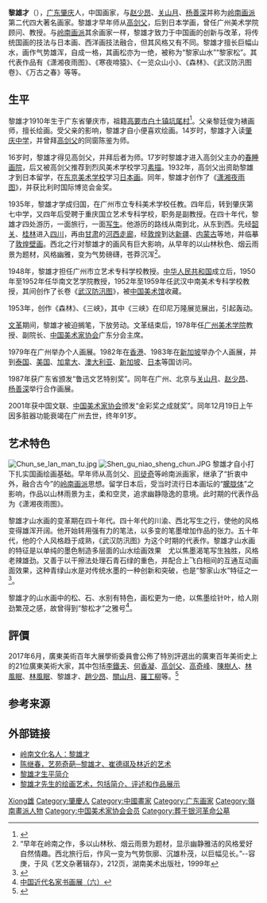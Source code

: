 {{Infobox Biography
| subject_name   = 黎雄才 
| image_name     = Li Xiong Cai.JPG
| image_size     = 250px
| image_caption  = 黎雄才
| date_of_birth  = 1910年5月15日
| place_of_birth = {{QING}}[[廣東省|廣東省]][[肇慶市|肇慶市]]
| date_of_death  = 2001年12月19日
| place_of_death = {{PRC}}
| occupation     = [[岭南画派|岭南画派]]第二代画家
|resting_place={{CHN}}[[廣東省|廣東省]][[廣州市|廣州市]][[天河區|天河區]][[廣汕公路|燕嶺路]]394號[[銀河革命公墓|銀河革命公墓]]
}}

'''黎雄才'''（{{bd|1910年|5月15日|2001年|12月19日}}），[[广东|广东]][[肇庆|肇庆]]人，中国画家，与[[赵少昂|赵少昂]]、[[关山月_(画家)|关山月]]、[[杨善深|杨善深]]并称为[[岭南画派|岭南画派]]第二代四大著名画家。黎雄才早年师从[[高剑父|高剑父]]，后到日本学画，曾任广州美术学院顾问、教授。与[[岭南画派|岭南画派]]其余画家一样，黎雄才致力于中国画的创新与改革，将传统国画的技法与日本画、西洋画技法融合，但其风格又有不同。黎雄才擅长巨幅山水，画作气势雄浑，自成一格，其画松亦为一绝，被称为“黎家山水”“黎家松”。其代表作品有《潇湘夜雨图》、《寒夜啼猿》、《一览众山小》、《森林》、《武汉防汛图卷》、《万古之春》等等。

== 生平 ==
黎雄才1910年生于广东省肇庆市，祖籍[[高要市|高要市]][[白土镇_(高要市)|白土镇]][[坑尾村|坑尾村]]<ref>{{Cite web |url=http://www.southcn.com/news/gdnews/nanyuedadi/200212300624.htm |title=黎雄才青松品格魅力不朽 |accessdate=2008-07-04 |archive-date=2007-03-28 |archive-url=https://web.archive.org/web/20070328012237/http://www.southcn.com/news/gdnews/nanyuedadi/200212300624.htm |dead-url=no }}</ref>。父亲黎廷俊为裱画师，擅长绘画。受父亲的影响，黎雄才自小便喜欢绘画。14岁时，黎雄才入读[[肇庆中学|肇庆中学]]，并曾拜[[高剑父|高剑父]]的同窗陈鉴为师。

16岁时，黎雄才得见高剑父，并拜后者为师。17岁时黎雄才进入高剑父主办的[[春睡画院|春睡画院]]，后又被高剑父推荐到烈风美术学校学习[[素描|素描]]。1932年，高剑父出资助黎雄才到日本留学，在[[东京美术学校|东京美术学校]]学习[[日本画|日本画]]。同年，黎雄才创作了《[[潇湘夜雨图|潇湘夜雨图]]》，并获比利时国际博览会金奖。

1935年，黎雄才学成归国，在广州市立专科美术学校任教。四年后，转到肇庆第七中学，又四年后受聘于重庆国立艺术专科学校，职务是副教授。在四十年代，黎雄才四处游历，一面旅行，一面[[写生|写生]]。他游历的路线从南到北，从东到西。先经[[韶关|韶关]]、[[桂林|桂林]]进入[[四川|四川]]，再由[[甘肃|甘肃]]的[[河西走廊|河西走廊]]，经[[敦煌|敦煌]]到达[[新疆|新疆]]、[[内蒙古|内蒙古]]等地，并临摹了[[敦煌壁画|敦煌壁画]]。西北之行对黎雄才的画风有巨大影响，从早年的以山林秋色、烟云雨景为题材，风格幽雅，变为气势磅礴，苍莽沉浑<ref>“早年在岭南之作，多以山林秋、烟云雨景为题材，显示幽静雅洁的风格爱好自然情趣。西北旅行后，作风一变为气势恢廓、沉雄朴茂，以巨幅见长。”--容庚，于风《艺文杂著辑存》，212页，湖南美术出版社，1999年</ref>。

1948年，黎雄才担任广州市立艺术专科学校教授。[[中华人民共和国|中华人民共和国]]成立后，1950年至1952年任华南文艺学院教授，1952年至1959年任武汉中南美术专科学校教授，其间创作了长卷《[[武汉防汛图|武汉防汛图]]》，被[[中国美术馆|中国美术馆]]收藏。

1953年，创作《森林》、《三峡》，其中《三峡》在印尼万隆展览展出，引起轰动。

[[文革|文革]]期间，黎雄才被迫搁笔，下放劳动。文革结束后，1978年任[[广州美术学院|广州美术学院]]教授、副院长、[[中国美术家协会|中国美术家协会]]广东分会主席。

1979年在广州举办个人画展。1982年在[[香港|香港]]、1983年在[[新加坡|新加坡]]举办个人画展，并到[[泰国|泰国]]、[[美国|美国]]、[[加拿大|加拿大]]、[[澳大利亚|澳大利亚]]、[[新加坡|新加坡]]、[[日本|日本]]等国访问。

1987年获广东省颁发“鲁迅文艺特别奖”。同年在广州、北京与[[关山月_(画家)|关山月]]、[[赵少昂|赵少昂]]、[[杨善深|杨善深]]举行合作画展。

2001年获中国文联、[[中国美术家协会|中国美术家协会]]颁发“金彩奖之成就奖”。同年12月19日上午因多脏器功能衰竭在广州去世，终年91岁。

== 艺术特色 ==
[[File:Chun_se_lan_man_tu.jpg|thumb]]
[[File:Shen_gu_niao_sheng_chun.JPG|thumb]]
黎雄才自小打下扎实国画绘画基础。早年师从高剑父、[[司徒奇|司徒奇]]等岭南派画家，继承了“折衷中外，融合古今”的[[岭南画派|岭南画派]]思想。留学日本后，受当时流行日本画坛的“[[朦胧体|朦胧体]]”之影响，作品以山林雨景为主，柔和空灵，追求幽静隐逸的意境。此时期的代表作品为《潇湘夜雨图》。

黎雄才山水画的变革期在四十年代。四十年代的川渝、西北写生之行，使他的风格变得雄浑开阔。他开始转用强有力的笔法，以多变的笔墨增加作品的张力。五十年代，他的个人风格趋于成熟，《武汉防汛图》为这个时期的代表作。黎雄才山水画的特征是以单纯的墨色制造多层面的山水绘画效果　尤以焦墨渴笔写生独胜，风格老辣雄劲。又善于以干擦法处理石青石绿的重色，并配合上飞白相间的互通互动画面效果，这种青绿山水是对传统水墨的一种创新和突破，也是“黎家山水”特征之一<ref>{{Cite web |url=http://www.lingnanart.com/LiXiongCai/L-master-lixiongcai-articles-ch.htm |title=盧延光,憶美術大師黎雄才二三事 |accessdate=2008-07-04 |archive-date=2008-11-20 |archive-url=https://web.archive.org/web/20081120084006/http://www.lingnanart.com/LiXiongCai/L-master-lixiongcai-articles-ch.htm |dead-url=no }}</ref>。

黎雄才的山水画中的松、石、水别有特色，画松更为一绝，以焦墨绘针叶，给人刚劲繁茂之感，故曾得到“黎松才”之雅号<ref>[http://www.ntdtv.com/xtr/gb/2004/11/17/a22877.html 中国近代名家书画展（六）]</ref>。

== 評價 ==
2017年6月，廣東美術百年大展學術委員會公佈了特別評選出的廣東百年美術史上的21位廣東美術大家，其中包括[[李鐵夫|李鐵夫]]、[[何香凝|何香凝]]、[[高剑父|高剑父]]、[[高奇峰|高奇峰]]、[[陳樹人|陳樹人]]、[[林風眠|林風眠]]、[[林風眠|林風眠]]、黎雄才、[[趙少昂|趙少昂]]、[[关山月_(画家)|關山月]]、[[羅工柳|羅工柳]]等。<ref>{{cite news |title=广东美术百年大展北京举行 |url=http://arts.cctv.com/2017/07/18/ARTIuP0MJWs3GVlSwnHoM6Q2170718.shtml |accessdate=2021-06-06 |work=美术报 |date=2017-07-18}}</ref>

== 参考来源 ==
{{reflist}}

== 外部链接 ==
* [http://www.gd.gov.cn/gdgk/lnwh/whmr/200709/t20070924_21034.htm 岭南文化名人：黎雄才]{{Wayback|url=http://www.gd.gov.cn/gdgk/lnwh/whmr/200709/t20070924_21034.htm |date=20080311135704 }}
* [https://web.archive.org/web/20160304091355/http://www.macauart.net/Comment/ContentC.asp?cid=185&id=69 陈继春，艺苑奇葩─黎雄才、崔德祺及林近的艺术]
* [http://www.leeyan.info/lbg/laiosb_05.htm 黎雄才生平简介]{{Dead link|date=2019年12月 |bot=InternetArchiveBot |fix-attempted=yes }}
* [http://www.lingnanart.com/LiXiongCai/L-master-lixiongcai-cn.htm 黎雄才先生的绘画艺术，包括简介、评述和作品展示]{{Wayback|url=http://www.lingnanart.com/LiXiongCai/L-master-lixiongcai-cn.htm |date=20080703225616 }}

{{岭南画派}}
{{中国美术家协会第三届理事会}}
{{中国美术家协会第四届理事会}}

{{Authority control}}
{{DEFAULTSORT:Li黎}}
[[Category:黎姓|Xiong雄]]
[[Category:肇慶人|Category:肇慶人]]
[[Category:中國畫家|Category:中國畫家]]
[[Category:广东画家|Category:广东画家]]
[[Category:嶺南畫派人物|Category:嶺南畫派人物]]
[[Category:中国美术家协会会员|Category:中国美术家协会会员]]
[[Category:葬于银河革命公墓|Category:葬于银河革命公墓]]